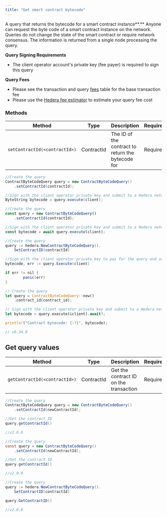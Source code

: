 ```yaml
---
title: "Get smart contract bytecode"
---
```



A query that returns the bytecode for a smart contract instance\*\*.\*\* Anyone can request the byte code of a smart contract instance on the network. Queries do not change the state of the smart contract or require network consensus. The information is returned from a single node processing the query.

**Query Signing Requirements**

* The client operator account's private key (fee payer) is required to sign this query

**Query Fees**

* Please see the transaction and query [fees](/hedera/networks/mainnet/fees#transaction-and-query-fees) table for the base transaction fee
* Please use the [Hedera fee estimator](https://hedera.com/fees) to estimate your query fee cost

### Methods

| Method                        | Type       | Description                                       | Requirements |
| ----------------------------- | ---------- | ------------------------------------------------- | ------------ |
| `setContractId(<contractId>)` | ContractId | The ID of the contract to return the bytecode for | Required     |

<CodeGroup>

```java Java
//Create the query
ContractByteCodeQuery query = new ContractByteCodeQuery()
    .setContractId(contractId);

//Sign with the client operator private key and submit to a Hedera network
ByteString bytecode = query.execute(client);
```


```javascript JavaScript
//Create the query
const query = new ContractByteCodeQuery()
    .setContractId(contractId);

//Sign with the client operator private key and submit to a Hedera network
const bytecode = await query.execute(client);
```


```java Go
//Create the query
query := hedera.NewContractByteCodeQuery().
    SetContractID(contractId)

//Sign with the client operator private key to pay for the query and submit the query to a Hedera network
bytecode, err := query.Execute(client)

if err != nil {
        panic(err)
}
```


```rust Rust
// Create the query
let query = ContractByteCodeQuery::new()
    .contract_id(contract_id);

// Sign with the client operator private key and submit to a Hedera network
let bytecode = query.execute(&client).await?;

println!("Contract bytecode: {:?}", bytecode);

// v0.34.0
```

</CodeGroup>

## Get query values

| Method                        | Type       | Description                            | Requirements |
| ----------------------------- | ---------- | -------------------------------------- | ------------ |
| `getContractId(<contractId>)` | ContractId | Get the contract ID on the transaction | Required     |

<CodeGroup>

```java Java
//Create the query
ContractByteCodeQuery query = new ContractByteCodeQuery()
    .setContractId(newContractId);

//Get the contract ID
query.getContractId()

//v2.0.0
```


```java JavaScript
//Create the query
const query = new ContractByteCodeQuery()
    .setContractId(newContractId);

//Get the contract ID
query.getContractId()

//v2.0.0
```


```java Go
//Create the query
query := hedera.NewContractByteCodeQuery().
    SetContractID(contractId)

query.GetContractID()

//v2.0.0
```

</CodeGroup>
